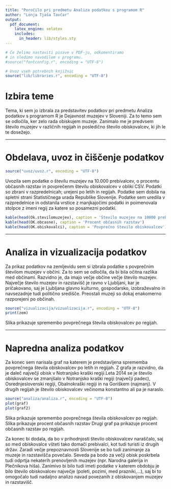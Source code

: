 ```yaml
---
title: "Poročilo pri predmetu Analiza podatkov s programom R"
author: "Lonja Tjaša Tavčar"
output:
  pdf_document:
    latex_engine: xelatex
    includes:
      in_header: lib/styles.sty
---
```


```r
# Če želimo nastaviti pisave v PDF-ju, odkomentiramo
# in sledimo navodilom v programu.
#source("fontconfig.r", encoding = "UTF-8")

# Uvoz vseh potrebnih knjižnic
source("lib/libraries.r", encoding = "UTF-8")
```

# Izbira teme

Tema, ki sem jo izbrala za predstavitev podatkov pri predmetu Analiza podatkov s programom R je Dejavnost muzejev v Sloveniji. Za to temo sem se odločila, ker zelo rada obiskujem muzeje. Zanimalo me je predvsem število muzejev v različnih regijah in posledično število obiskovalcev, ki jih le te dosežejo.  

***

# Obdelava, uvoz in čiščenje podatkov

```r
source("uvoz/uvoz.r", encoding = "UTF-8")
```

Uvozila sem podatke o številu muzejev na 10.000 prebivalcev, o procentu občasnih razstav in povprečenm številu obiskovalcev v obliki CSV. Podatki so zbrani v razpredelnicah; urejeni po letih in regijah. Podatke sem dobila na spletni strani Statističnega urada Republike Slovenije. Podatke sem uredila v razpredelnice in odstanila vrstice z manjkajočimi podatki in poimenovala stolpce z imeni regij za katere so posamezni podatki.  

```r
kable(head(Ok.stevilomuzejev), caption = 'Število muzejev na 10000 prebivalcev')
kable(head(OK.obcasne), caption = 'Procent občasnih razstav')
kable(head(OK.obiskovalci), caption = 'Povprečno število obiskovalcev')
```




***

# Analiza in vizualizacija podatkov
Za prikaz podatkov na zemljevidu sem si izbrala podatke s povprečnim številom muzejev v občini. Za to sem se odločila, da bi bila očitna razlika med občinami. Razvidno je, da imajo večje občine večje število muzejev. Največje število muzejev in razstavišč je ravno v Ljubljani, kar je pričakovano, saj je Ljubljana glavno kulturno, gospodarsko, izobraževalno in navsezadnje tudi politično središče. Preostali muzeji so dokaj enakomerno razporejeni po občinah.

```r
source("vizualizacija/vizualizacija.r", encoding = "UTF-8")
print(zem)

```



Slika \ref{fig:zem} prikazuje spremembo povprečnega števila obiskovalcev po regijah.


***

# Napredna analiza podatkov
Za konec sem narisala graf na katerem je predstavljena sprememba povprečnega števila obiskovalcev po letih in regijah. Z grafa je razvidno, da je daleč največji obisk v Notranjsko kraški regiji.Leta 2014 se je število obiskovalcev se zmanjšalo v Notranjsko kraški regiji (največji padec), Osrednjeslovenski regiji, Obalnokraški regiji in na Goriškem (najmanj). V drugih regijah je število obiskovalcev večinoma konstantno ali pa je naraslo.  

```r
source("analiza/analiza.r", encoding = "UTF-8")
plot(graf)
plot(graf2)

```

Slika \ref{fig:graf} prikazuje spremembo povprečnega števila obiskovalcev po regijah.
Slika \ref{fig:graf2} prikazuje procent občasnih razstav
Drugi graf pa prikazuje procent občasnih razstav po regijah. 


Za konec bi dodala, da bo v prihodnjosti število obiskovalcev naraščalo, saj so med obiskovalce všteti tako domači prebivalci, kot tudi turisti iz drugih držav. Zaradi večje prepoznavnosti Slovenije se bo tudi zanimanje za muzeje in razstavišča povečalo. Seveda pa bodo za večji obisk poskrbela tudi odprtja nekaterih prenovljenih muzejev (npr. Narodna galerija in Plečnikova hiša).
Zanimivo bi bilo tudi imeti podatke v katerem obdobju je bilo število obiskovalcev največje (poleti, pozimi, med prazniki,...), saj bi to omogočalo tudi nadaljno analizo navad povezanih z obiskovanjem muzejev in razstavišč. 
